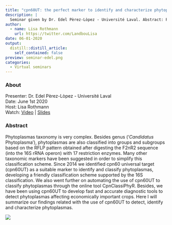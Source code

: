 ```yaml
---
title: "cpn60UT: the perfect marker to identify and characterize phytoplasmas?"
description: |
  Seminar given by Dr. Edel Pèrez-Lòpez - Université Laval. Abstract: Phytoplasmas taxonomy is very complex. Besides genus ('_Candidatus_ Phytoplasma'), phytoplasmas are also classified into groups and subgroups based on the RFLP pattern obtained after digesting the F2nR2 sequence (into the 16S rRNA operon) with 17 restriction enzymes. Many other taxonomic markers have been suggested in order to simplify this classification scheme.
author:
  - name: Lisa Rothmann
    url: https://twitter.com/LandbouLisa
date: 06-01-2020
output:
  distill::distill_article:
    self_contained: false
preview: seminar-edel.png
categories:
  - Virtual seminars
---
```


### About

Presenter: Dr. Edel Pèrez-Lòpez - Université Laval\
Date: June 1st 2020\
Host: Lisa Rothmann\
Watch: [Video](https://www.youtube.com/watch?v=T4vA0HJ7rlg) \| [Slides](https://doi.org/10.17605/OSF.IO/QS29R)

### Abstract

Phytoplasmas taxonomy is very complex. Besides genus ('*Candidatus* Phytoplasma'), phytoplasmas are also classified into groups and subgroups based on the RFLP pattern obtained after digesting the F2nR2 sequence (into the 16S rRNA operon) with 17 restriction enzymes. Many other taxonomic markers have been suggested in order to simplify this classification scheme. Since 2014 we identified cpn60 universal target (cpn60UT) as a suitable marker to identify and classify phytoplasmas, developing a friendly classification scheme supported by the 16S classification. We also went further on automating the use of cpn60UT to classify phytoplasmas through the online tool CpnClassiPhyR. Besides, we have been using cpn60UT to develop fast and accurate diagnostic tools to detect phytoplasmas affecting economically important crops. Here I will summarize our findings related with the use of cpn60UT to detect, identify and characterize phytoplasmas.

![](seminar-edel2.png)
